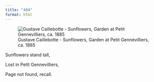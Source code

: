 ```yaml
---
title: "404"
format: html
---
```




::: grid
::: g-col-6
![Gustave Caillebotte - Sunflowers, Garden at Petit Gennevilliers, ca. 1885](404.png){fig-align="center"}


:::

::: g-col-6

Sunflowers stand tall,

Lost in Petit Gennevilliers,

Page not found, recall.

:::
:::